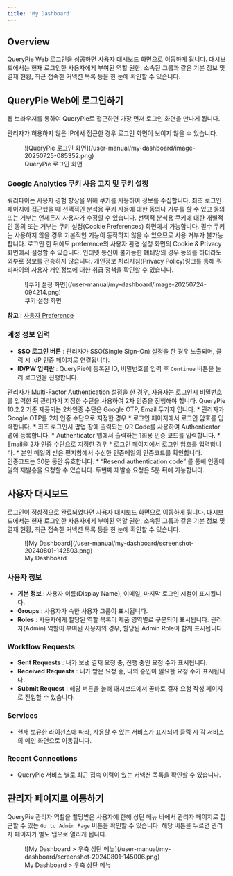 ```yaml
---
title: 'My Dashboard'
---
```



## Overview

QueryPie Web 로그인을 성공하면 사용자 대시보드 화면으로 이동하게 됩니다. 대시보드에서는 현재 로그인한 사용자에게 부여된 역할 권한, 소속된 그룹과 같은 기본 정보 및 결재 현황, 최근 접속한 커넥션 목록 등을 한 눈에 확인할 수 있습니다.

## QueryPie Web에 로그인하기

웹 브라우저를 통하여 QueryPie로 접근하면 가장 먼저 로그인 화면을 만나게 됩니다.

<Callout type="info">
관리자가 허용하지 않은 IP에서 접근한 경우 로그인 화면이 보이지 않을 수 있습니다.
</Callout>

<figure data-layout="center" data-align="center">
![QueryPie 로그인 화면](/user-manual/my-dashboard/image-20250725-085352.png)
<figcaption>
QueryPie 로그인 화면
</figcaption>
</figure>


### Google Analytics 쿠키 사용 고지 및 쿠키 설정

쿼리파이는 사용자 경험 향상을 위해 쿠키를 사용하여 정보를 수집합니다. 최초 로그인 페이지에 접근했을 때 선택적인 분석용 쿠키 사용에 대한 동의나 거부를 할 수 있고 동의 또는 거부는 언제든지 사용자가 수정할 수 있습니다. 선택적 분석용 쿠키에 대한 개별적인 동의 또는 거부는 쿠키 설정(Cookie Preferences) 화면에서 가능합니다. 필수 쿠키는 사용하지 않을 경우 기본적인 기능이 동작하지 않을 수 있으므로 사용 거부가 불가능합니다. 로그인 한 뒤에도 preference의 사용자 환경 설정 화면의 Cookie & Privacy 화면에서 설정할 수 있습니다. 인터넷 통신이 불가능한 폐쇄망의 경우 동의를 하더라도 외부로 정보를 전송하지 않습니다. 개인정보 처리지침(Privacy Policy)링크를 통해 쿼리파이의 사용자 개인정보에 대한 취급 정책을 확인할 수 있습니다. <br/>

<figure data-layout="center" data-align="center">
![쿠키 설정 화면](/user-manual/my-dashboard/image-20250724-094214.png)
<figcaption>
쿠키 설정 화면
</figcaption>
</figure>

**참고**  : [사용자 Preference](https://querypie.atlassian.net/wiki/x/ZYDpIQ#Cookie-%26-Privacy)

### 계정 정보 입력

*  **SSO 로그인 버튼**  : 관리자가 SSO(Single Sign-On) 설정을 한 경우 노출되며, 클릭 시 IdP 인증 페이지로 연결됩니다.
*  **ID/PW 입력란**  : QueryPie에 등록된 ID, 비밀번호를 입력 후 `Continue` 버튼을 눌러 로그인을 진행합니다.

<Callout type="info">
관리자가 Multi-Factor Authentication 설정을 한 경우, 사용자는 로그인시 비밀번호를 입력한 뒤 관리자가 지정한 수단을 사용하여 2차 인증을 진행해야 합니다. QueryPie 10.2.2 기준 제공되는 2차인증 수단은 Google OTP, Email 두가지 입니다.
* 관리자가 Google OTP를 2차 인증 수단으로 지정한 경우
    * 로그인 페이지에서 로그인 암호를 입력합니다.
    * 최초 로그인시 팝업 창에 출력되는 QR Code를 사용하여 Authenticator 앱에 등록합니다.
    * Authenticator 앱에서 출력하는 1회용 인증 코드를 입력합니다.
* Email을 2차 인증 수단으로 지정한 경우
    * 로그인 페이지에서 로그인 암호를 입력합니다.
    * 본인 메일의 받은 편지함에서 수신한 인증메일의 인증코드를 확인합니다. <br/>인증코드는 30분 동안 유효합니다. 
    * “Resend authentication code” 를 통해 인증메일의 재발송을 요청할 수 있습니다. 두번째 재발송 요청은 5분 뒤에 가능합니다. 
</Callout>

## 사용자 대시보드

로그인이 정상적으로 완료되었다면 사용자 대시보드 화면으로 이동하게 됩니다. 대시보드에서는 현재 로그인한 사용자에게 부여된 역할 권한, 소속된 그룹과 같은 기본 정보 및 결재 현황, 최근 접속한 커넥션 목록 등을 한 눈에 확인할 수 있습니다.

<figure data-layout="center" data-align="center">
![My Dashboard](/user-manual/my-dashboard/screenshot-20240801-142503.png)
<figcaption>
My Dashboard
</figcaption>
</figure>

### 사용자 정보

*  **기본 정보**  : 사용자 이름(Display Name), 이메일, 마지막 로그인 시점이 표시됩니다.
*  **Groups**  : 사용자가 속한 사용자 그룹이 표시됩니다.
*  **Roles**  : 사용자에게 할당된 역할 목록이 제품 영역별로 구분되어 표시됩니다. 관리자(Admin) 역할이 부여된 사용자의 경우, 할당된 Admin Role이 함께 표시됩니다.

### Workflow Requests

*  **Sent**   **Requests**  : 내가 보낸 결재 요청 중, 진행 중인 요청 수가 표시됩니다.
*  **Received**   **Requests**  : 내가 받은 요청 중, 나의 승인이 필요한 요청 수가 표시됩니다.
*  **Submit Request**  : 해당 버튼을 눌러 대시보드에서 곧바로 결재 요청 작성 페이지로 진입할 수 있습니다.

### Services

* 현재 보유한 라이선스에 따라, 사용할 수 있는 서비스가 표시되며 클릭 시 각 서비스의 메인 화면으로 이동합니다.

### Recent Connections

* QueryPie 서비스 별로 최근 접속 이력이 있는 커넥션 목록을 확인할 수 있습니다.


## 관리자 페이지로 이동하기

QueryPie 관리자 역할을 할당받은 사용자에 한해 상단 메뉴 바에서 관리자 페이지로 접근할 수 있는 `Go to Admin Page` 버튼을 확인할 수 있습니다. 해당 버튼을 누르면 관리자 페이지가 별도 탭으로 열리게 됩니다.

<figure data-layout="center" data-align="center">
![My Dashboard &gt; 우측 상단 메뉴](/user-manual/my-dashboard/screenshot-20240801-145006.png)
<figcaption>
My Dashboard &gt; 우측 상단 메뉴
</figcaption>
</figure>


